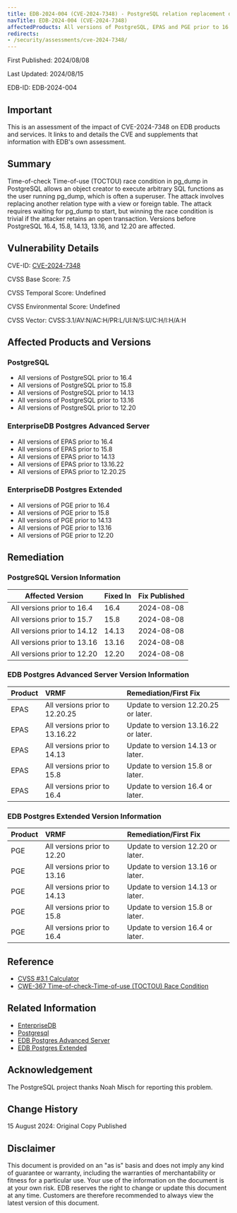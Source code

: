 ```yaml
---
title: EDB-2024-004 (CVE-2024-7348) - PostgreSQL relation replacement during pg_dump executes arbitrary SQL
navTitle: EDB-2024-004 (CVE-2024-7348)
affectedProducts: All versions of PostgreSQL, EPAS and PGE prior to 16.4, 15.8, and 14.13
redirects:
- /security/assessments/cve-2024-7348/
---
```


First Published: 2024/08/08

Last Updated: 2024/08/15

EDB-ID: EDB-2024-004

## Important

This is an assessment of the impact of CVE-2024-7348 on EDB products and services. It links to and details the CVE and supplements that information with EDB's own assessment.

## Summary

Time-of-check Time-of-use (TOCTOU) race condition in pg_dump in PostgreSQL allows an object creator to execute arbitrary SQL functions as the user running pg_dump, which is often a superuser. The attack involves replacing another relation type with a view or foreign table. The attack requires waiting for pg_dump to start, but winning the race condition is trivial if the attacker retains an open transaction. Versions before PostgreSQL 16.4, 15.8, 14.13, 13.16, and 12.20 are affected.

## Vulnerability Details

CVE-ID:  [CVE-2024-7348](https://www.postgresql.org/support/security/CVE-2024-7348/)

CVSS Base Score: 7.5  

CVSS Temporal Score: Undefined  

CVSS Environmental Score: Undefined  

CVSS Vector: CVSS:3.1/AV:N/AC:H/PR:L/UI:N/S:U/C:H/I:H/A:H

## Affected Products and Versions

### PostgreSQL

* All versions of PostgreSQL prior to 16.4  
* All versions of PostgreSQL prior to 15.8  
* All versions of PostgreSQL prior to 14.13  
* All versions of PostgreSQL prior to 13.16  
* All versions of PostgreSQL prior to 12.20

### EnterpriseDB Postgres Advanced Server

* All versions of EPAS prior to 16.4  
* All versions of EPAS prior to 15.8  
* All versions of EPAS prior to 14.13  
* All versions of EPAS prior to 13.16.22  
* All versions of EPAS prior to 12.20.25

### EnterpriseDB Postgres Extended

* All versions of PGE prior to 16.4  
* All versions of PGE prior to 15.8  
* All versions of PGE prior to 14.13  
* All versions of PGE prior to 13.16  
* All versions of PGE prior to 12.20

## Remediation

### PostgreSQL Version Information

| Affected Version            | Fixed In | Fix Published |
|-----------------------------|----------|---------------|
| All versions prior to 16.4  | 16.4     | 2024-08-08    |
| All versions prior to 15.7  | 15.8     | 2024-08-08    |
| All versions prior to 14.12 | 14.13    | 2024-08-08    |
| All versions prior to 13.16 | 13.16    | 2024-08-08    |
| All versions prior to 12.20 | 12.20    | 2024-08-08    |

### EDB Postgres Advanced Server Version Information

| Product | VRMF                           | Remediation/First Fix                |
|:----------|:---------------------------------|:---------------------------------------|
| EPAS    | All versions prior to 12.20.25 | Update to version 12.20.25 or later. |
| EPAS    | All versions prior to 13.16.22 | Update to version 13.16.22 or later. |
| EPAS    | All versions prior to 14.13    | Update to version 14.13 or later.    |
| EPAS    | All versions prior to 15.8     | Update to version 15.8 or later.     |
| EPAS    | All versions prior to 16.4     | Update to version 16.4 or later.     |

### EDB Postgres Extended Version Information

| Product | VRMF                        | Remediation/First Fix             |
|:--------|:----------------------------|:----------------------------------|
| PGE     | All versions prior to 12.20 | Update to version 12.20 or later. |
| PGE     | All versions prior to 13.16 | Update to version 13.16 or later. |
| PGE     | All versions prior to 14.13 | Update to version 14.13 or later. |
| PGE     | All versions prior to 15.8  | Update to version 15.8 or later.  |
| PGE     | All versions prior to 16.4  | Update to version 16.4 or later.  |

## Reference

* [CVSS \#3.1 Calculator](https://www.first.org/cvss/calculator/3.1)  
* [CWE-367 Time-of-check-Time-of-use (TOCTOU) Race Condition](http://cwe.mitre.org/data/definitions/367.html)

## Related Information

* [EnterpriseDB](https://www.enterprisedb.com/)  
* [Postgresql](https://www.postgresql.org/)  
* [EDB Postgres Advanced Server](https://www.enterprisedb.com/products/edb-postgres-advanced-server)  
* [EDB Postgres Extended](https://www.enterprisedb.com/products/edb-postgres-extended)  


## Acknowledgement

The PostgreSQL project thanks Noah Misch for reporting this problem.

## Change History

15 August 2024: Original Copy Published

## Disclaimer

This document is provided on an "as is" basis and does not imply any kind of guarantee or warranty, including the warranties of merchantability or fitness for a particular use. Your use of the information on the document is at your own risk. EDB reserves the right to change or update this document at any time. Customers are therefore recommended to always view the latest version of this document.